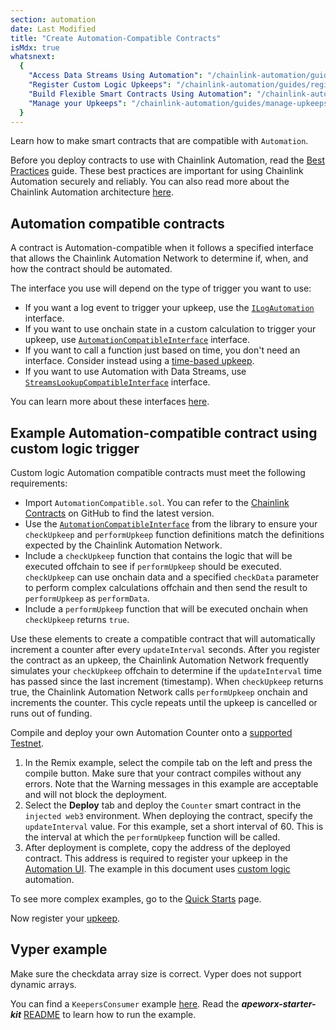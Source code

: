 ```yaml
---
section: automation
date: Last Modified
title: "Create Automation-Compatible Contracts"
isMdx: true
whatsnext:
  {
    "Access Data Streams Using Automation": "/chainlink-automation/guides/streams-lookup",
    "Register Custom Logic Upkeeps": "/chainlink-automation/guides/register-upkeep",
    "Build Flexible Smart Contracts Using Automation": "/chainlink-automation/guides/flexible-upkeeps",
    "Manage your Upkeeps": "/chainlink-automation/guides/manage-upkeeps",
  }
---
```



Learn how to make smart contracts that are compatible with `Automation`.

<Aside type="tip" title="Considerations and Best Practices">

Before you deploy contracts to use with Chainlink Automation, read the [Best Practices](/chainlink-automation/concepts/best-practice) guide. These best practices are important for using Chainlink Automation securely and reliably. You can also read more about the Chainlink Automation architecture [here](/chainlink-automation/concepts/automation-architecture).

</Aside>

## Automation compatible contracts

A contract is Automation-compatible when it follows a specified interface that allows the Chainlink Automation Network to determine if, when, and how the contract should be automated.

The interface you use will depend on the type of trigger you want to use:

- If you want a log event to trigger your upkeep, use the [`ILogAutomation`](/chainlink-automation/reference/automation-interfaces/#ilogautomation) interface.
- If you want to use onchain state in a custom calculation to trigger your upkeep, use [`AutomationCompatibleInterface`](/chainlink-automation/reference/automation-interfaces/#automationcompatibleinterface) interface.
- If you want to call a function just based on time, you don't need an interface. Consider instead using a [time-based upkeep](/chainlink-automation/guides/job-scheduler).
- If you want to use Automation with Data Streams, use [`StreamsLookupCompatibleInterface`](/chainlink-automation/reference/automation-interfaces/#streamslookupcompatibleinterface) interface.

You can learn more about these interfaces [here](/chainlink-automation/reference/automation-interfaces).

## Example Automation-compatible contract using custom logic trigger

Custom logic Automation compatible contracts must meet the following requirements:

- Import `AutomationCompatible.sol`. You can refer to the [Chainlink Contracts](https://github.com/smartcontractkit/chainlink/tree/contracts-v1.3.0/contracts/src) on GitHub to find the latest version.
- Use the [`AutomationCompatibleInterface`](/chainlink-automation/reference/automation-interfaces) from the library to ensure your `checkUpkeep` and `performUpkeep` function definitions match the definitions expected by the Chainlink Automation Network.
- Include a `checkUpkeep` function that contains the logic that will be executed offchain to see if `performUpkeep` should be executed. `checkUpkeep` can use onchain data and a specified `checkData` parameter to perform complex calculations offchain and then send the result to `performUpkeep` as `performData`.
- Include a `performUpkeep` function that will be executed onchain when `checkUpkeep` returns `true`.

Use these elements to create a compatible contract that will automatically increment a counter after every `updateInterval` seconds. After you register the contract as an upkeep, the Chainlink Automation Network frequently simulates your `checkUpkeep` offchain to determine if the `updateInterval` time has passed since the last increment (timestamp). When `checkUpkeep` returns true, the Chainlink Automation Network calls `performUpkeep` onchain and increments the counter. This cycle repeats until the upkeep is cancelled or runs out of funding.

<CodeSample src="samples/Automation/AutomationCounter.sol" />

Compile and deploy your own Automation Counter onto a [supported Testnet](/chainlink-automation/overview/supported-networks).

1. In the Remix example, select the compile tab on the left and press the compile button. Make sure that your contract compiles without any errors. Note that the Warning messages in this example are acceptable and will not block the deployment.
1. Select the **Deploy** tab and deploy the `Counter` smart contract in the `injected web3` environment. When deploying the contract, specify the `updateInterval` value. For this example, set a short interval of 60. This is the interval at which the `performUpkeep` function will be called.
1. After deployment is complete, copy the address of the deployed contract. This address is required to register your upkeep in the [Automation UI](https://automation.chain.link/). The example in this document uses [custom logic](/chainlink-automation/guides/register-upkeep) automation.

To see more complex examples, go to the [Quick Starts](/quickstarts/eth-balance-monitor) page.

Now register your [upkeep](/chainlink-automation/guides/register-upkeep).

## Vyper example

<Aside type="note" title="Note on arrays">
  Make sure the checkdata array size is correct. Vyper does not support dynamic arrays.
</Aside>

You can find a `KeepersConsumer` example [here](https://github.com/smartcontractkit/apeworx-starter-kit/blob/main/contracts/KeepersConsumer.vy). Read the _**apeworx-starter-kit**_ [README](https://github.com/smartcontractkit/apeworx-starter-kit) to learn how to run the example.
